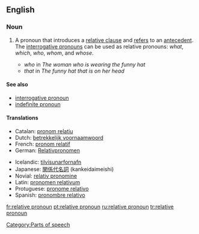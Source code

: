 ==English==

===Noun===
{{wikipedia}}
{{en-noun|sg=[[relative]] [[pronoun]]}}

# {{grammar}} A pronoun that introduces a [[relative clause]] and [[refer]]s to an [[antecedent]].  The [[interrogative pronoun]]s can be used as relative pronouns: ''what'', ''which'', ''who'', ''whom'', and ''whose''.
#* ''who'' in ''The woman who is wearing the funny hat''
#* ''that'' in ''The funny hat that is on her head''

====See also====
*[[interrogative pronoun]]
*[[indefinite pronoun]]

====Translations====
{{top}}
*Catalan: [[pronom relatiu]] {{m}}
*Dutch: [[betrekkelijk voornaamwoord]] {{n}}
*French: [[pronom relatif]] {{m}}
*German: [[Relativpronomen]] {{n}}
{{mid}}
*Icelandic: [[tilvísunarfornafn]] {{n}}
*Japanese: [[関係代名詞]] (kankeidaimeishi)
*Novial: [[relativ pronomine]]
*Latin: [[pronomen relativum]]
*Protuguese: [[pronome relativo]]
*Spanish: [[pronombre relativo]] {{m}}
{{bottom}}

[[Category:Parts of speech]]

[[fr:relative pronoun]]
[[pt:relative pronoun]]
[[ru:relative pronoun]]
[[tr:relative pronoun]]